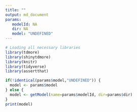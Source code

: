 ```yaml
---
title: ""
output: md_document
params:
   modelId: NA
   dir: NA
   model: "UNDEFINED"
---
```


```r
# Loading all necessary libraries
library(tdmore)
library(shinytdmore)
library(knitr)
library(tidyverse)
library(assertthat)
```


```r
if(!identical(params$model,"UNDEFINED")) {
  model <- params$model
} else {
  model <- getModel(name=params$modelId, dir=params$dir)
}
print(model)
```